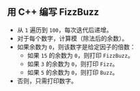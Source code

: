 
## 用 C++ 编写 FizzBuzz

<FizzBuzzRules />

<FizzBuzzCode />

- 从 `1` 遍历到 `100`，每次迭代后递增。
- 对于每个数字，计算模（除法后的余数）。
- 如果余数为 `0`，则该数字是给定因子的倍数：
  - 如果 `15` 的余数为 `0`，则打印 `FizzBuzz`。
  - 如果 `3` 的余数为 `0`，则打印 `Fizz`。
  - 如果 `5` 的余数为 `0`，则打印 `Buzz`。
- 否则，只需打印数字。